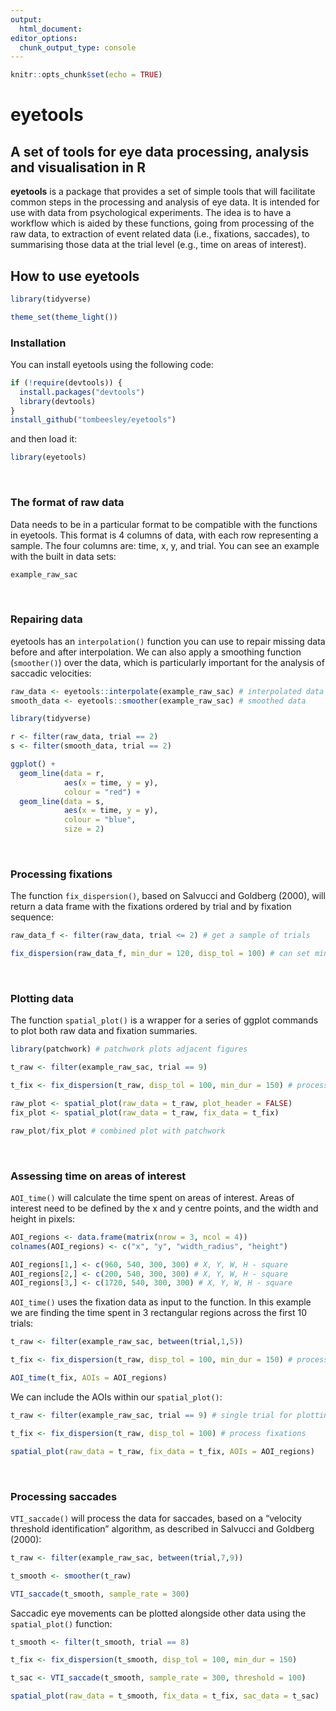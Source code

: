 ```yaml
---
output: 
  html_document:
editor_options: 
  chunk_output_type: console
---
```


```r
knitr::opts_chunk$set(echo = TRUE)
```

# **eyetools**

## A set of tools for eye data processing, analysis and visualisation in R

**eyetools** is a package that provides a set of simple tools that will facilitate common steps in the processing and analysis of eye data. It is intended for use with data from psychological experiments. The idea is to have a workflow which is aided by these functions, going from processing of the raw data, to extraction of event related data (i.e., fixations, saccades), to summarising those data at the trial level (e.g., time on areas of interest). 

## How to use eyetools

```r

library(tidyverse)

theme_set(theme_light())
```
### Installation

You can install eyetools using the following code:
```r
if (!require(devtools)) {
  install.packages("devtools")
  library(devtools)
}
install_github("tombeesley/eyetools")
```
and then load it:
```r
library(eyetools)
```

&nbsp;

### The format of raw data

Data needs to be in a particular format to be compatible with the functions in eyetools. This format is 4 columns of data, with each row representing a sample. The four columns are: time, x, y, and trial. You can see an example with the built in data sets:
```r
example_raw_sac
```

&nbsp;

### Repairing data

eyetools has an `interpolation()` function you can use to repair missing data before and after interpolation. We can also apply a smoothing function (`smoother()`) over the data, which is particularly important for the analysis of saccadic velocities: 

```r
raw_data <- eyetools::interpolate(example_raw_sac) # interpolated data
smooth_data <- eyetools::smoother(example_raw_sac) # smoothed data
```

```r
library(tidyverse)

r <- filter(raw_data, trial == 2)
s <- filter(smooth_data, trial == 2)

ggplot() +
  geom_line(data = r, 
            aes(x = time, y = y),
            colour = "red") +
  geom_line(data = s, 
            aes(x = time, y = y),
            colour = "blue",
            size = 2)

```

&nbsp;

### Processing fixations

The function `fix_dispersion()`, based on Salvucci and Goldberg (2000), will return a data frame with the fixations ordered by trial and by fixation sequence:

```r

raw_data_f <- filter(raw_data, trial <= 2) # get a sample of trials

fix_dispersion(raw_data_f, min_dur = 120, disp_tol = 100) # can set min duration and maximum dispersion of samples

```

&nbsp;

### Plotting data

The function `spatial_plot()` is a wrapper for a series of ggplot commands to plot both raw data and fixation summaries. 

```r
library(patchwork) # patchwork plots adjacent figures

t_raw <- filter(example_raw_sac, trial == 9)

t_fix <- fix_dispersion(t_raw, disp_tol = 100, min_dur = 150) # process fixations

raw_plot <- spatial_plot(raw_data = t_raw, plot_header = FALSE)
fix_plot <- spatial_plot(raw_data = t_raw, fix_data = t_fix)

raw_plot/fix_plot # combined plot with patchwork

```

&nbsp;

### Assessing time on areas of interest

`AOI_time()` will calculate the time spent on areas of interest. Areas of interest need to be defined by the x and y centre points, and the width and height in pixels: 

```r

AOI_regions <- data.frame(matrix(nrow = 3, ncol = 4))
colnames(AOI_regions) <- c("x", "y", "width_radius", "height")

AOI_regions[1,] <- c(960, 540, 300, 300) # X, Y, W, H - square
AOI_regions[2,] <- c(200, 540, 300, 300) # X, Y, W, H - square
AOI_regions[3,] <- c(1720, 540, 300, 300) # X, Y, W, H - square

```

`AOI_time()` uses the fixation data as input to the function. In this example we are finding the time spent in 3 rectangular regions across the first 10 trials:

```r

t_raw <- filter(example_raw_sac, between(trial,1,5))

t_fix <- fix_dispersion(t_raw, disp_tol = 100, min_dur = 150) # process fixations

AOI_time(t_fix, AOIs = AOI_regions)

```

We can include the AOIs within our `spatial_plot()`:

```r

t_raw <- filter(example_raw_sac, trial == 9) # single trial for plotting purposes

t_fix <- fix_dispersion(t_raw, disp_tol = 100) # process fixations

spatial_plot(raw_data = t_raw, fix_data = t_fix, AOIs = AOI_regions)

```

&nbsp;

### Processing saccades

`VTI_saccade()` will process the data for saccades, based on a "velocity threshold identification" algorithm, as described in Salvucci and Goldberg (2000):

```r

t_raw <- filter(example_raw_sac, between(trial,7,9))

t_smooth <- smoother(t_raw)

VTI_saccade(t_smooth, sample_rate = 300)

```

Saccadic eye movements can be plotted alongside other data using the `spatial_plot()` function:

```r

t_smooth <- filter(t_smooth, trial == 8)

t_fix <- fix_dispersion(t_smooth, disp_tol = 100, min_dur = 150)

t_sac <- VTI_saccade(t_smooth, sample_rate = 300, threshold = 100)

spatial_plot(raw_data = t_smooth, fix_data = t_fix, sac_data = t_sac)

```




